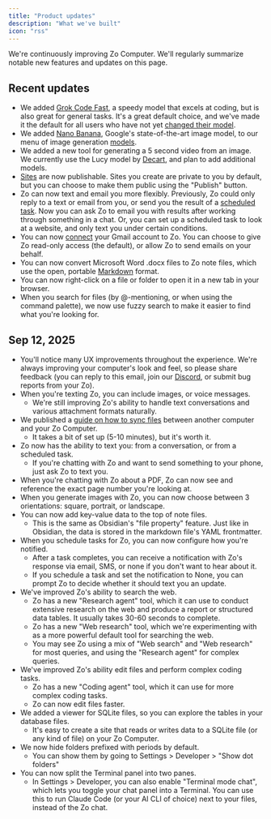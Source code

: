 ```yaml
---
title: "Product updates"
description: "What we've built"
icon: "rss"
---
```


We're continuously improving Zo Computer. We'll regularly summarize notable new features and updates on this page.

## <Icon icon="calendar" /> Recent updates

- We added [Grok Code Fast](https://x.ai/news/grok-code-fast-1), a speedy model that excels at coding, but is also great for general tasks. It's a great default choice, and we've made it the default for all users who have not yet [changed their model](/models).
- We added [Nano Banana](https://developers.googleblog.com/en/introducing-gemini-2-5-flash-image), Google's state-of-the-art image model, to our menu of image generation [models](/models).
- We added a new tool for generating a 5 second video from an image. We currently use the Lucy model by [Decart](https://platform.decart.ai), and plan to add additional models.
- [Sites](/sites) are now publishable. Sites you create are private to you by default, but you can choose to make them public using the "Publish" button.
- Zo can now text and email you more flexibly. Previously, Zo could only reply to a text or email from you, or send you the result of a [scheduled task](/scheduled-tasks). Now you can ask Zo to email you with results after working through something in a chat. Or, you can set up a scheduled task to look at a website, and only text you under certain conditions.
- You can now [connect](/connections) your Gmail account to Zo. You can choose to give Zo read-only access (the default), or allow Zo to send emails on your behalf.
- You can now convert Microsoft Word .docx files to Zo note files, which use the open, portable [Markdown](https://daringfireball.net/projects/markdown/) format.
- You can now right-click on a file or folder to open it in a new tab in your browser.
- When you search for files (by @-mentioning, or when using the command palette), we now use fuzzy search to make it easier to find what you're looking for.

## <Icon icon="calendar" /> Sep 12, 2025

- You'll notice many UX improvements throughout the experience. We're always improving your computer's look and feel, so please share feedback (you can reply to this email, join our <u>Discord</u>, or submit bug reports from your Zo).
- When you're texting Zo, you can include images, or voice messages.
  - We're still improving Zo's ability to handle text conversations and various attachment formats naturally.
- We published a <u>guide on how to sync files</u> between another computer and your Zo Computer.
  - It takes a bit of set up (5-10 minutes), but it's worth it.
- Zo now has the ability to text you: from a conversation, or from a scheduled task.
  - If you're chatting with Zo and want to send something to your phone, just ask Zo to text you.
- When you're chatting with Zo about a PDF, Zo can now see and reference the exact page number you're looking at.
- When you generate images with Zo, you can now choose between 3 orientations: square, portrait, or landscape.
- You can now add key-value data to the top of note files.
  - This is the same as Obsidian's "file property" feature. Just like in Obsidian, the data is stored in the markdown file's YAML frontmatter.
- When you schedule tasks for Zo, you can now configure how you're notified.
  - After a task completes, you can receive a notification with Zo's response via email, SMS, or none if you don't want to hear about it.
  - If you schedule a task and set the notification to None, you can prompt Zo to decide whether it should text you an update.
- We've improved Zo's ability to search the web.
  - Zo has a new "Research agent" tool, which it can use to conduct extensive research on the web and produce a report or structured data tables. It usually takes 30-60 seconds to complete.
  - Zo has a new "Web research" tool, which we're experimenting with as a more powerful default tool for searching the web.
  - You may see Zo using a mix of "Web search" and "Web research" for most queries, and using the "Research agent" for complex queries.
- We've improved Zo's ability edit files and perform complex coding tasks.
  - Zo has a new "Coding agent" tool, which it can use for more complex coding tasks.
  - Zo can now edit files faster.
- We added a viewer for SQLite files, so you can explore the tables in your database files.
  - It's easy to create a site that reads or writes data to a SQLite file (or any kind of file) on your Zo Computer.
- We now hide folders prefixed with periods by default.
  - You can show them by going to Settings \> Developer \> "Show dot folders"
- You can now split the Terminal panel into two panes.
  - In Settings \> Developer, you can also enable "Terminal mode chat", which lets you toggle your chat panel into a Terminal. You can use this to run Claude Code (or your AI CLI of choice) next to your files, instead of the Zo chat.
